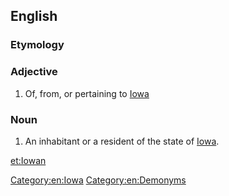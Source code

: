 ==English==

===Etymology===
{{suffix|Iowa|an}}

===Adjective===
{{en-adj|-}}

# Of, from, or pertaining to [[Iowa]]

===Noun===
{{en-noun}}

# An inhabitant or a resident of the state of [[Iowa]].

[[Category:en:Iowa]]
[[Category:en:Demonyms]]

[[et:Iowan]]